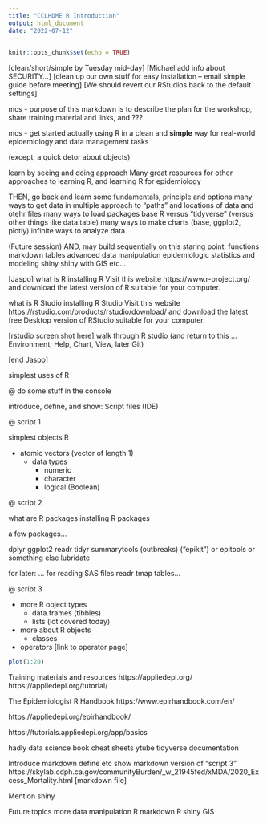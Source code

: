 ```yaml
---
title: "CCLHDME R Introduction"
output: html_document
date: "2022-07-12"
---
```


```r
knitr::opts_chunk$set(echo = TRUE)
```


[clean/short/simple by Tuesday mid-day]
[Michael add info about SECURITY...]
[clean up our own stuff for easy installation -- email simple guide before meeting]
[We should revert our RStudios back to the default settings]

mcs - purpose of this markdown is to describe the plan for the workshop, share training material and links, and ???



mcs - get started actually using R in a clean and **simple** way for real-world epidemiology and data management tasks



(except, a quick detor about objects)

learn by seeing and doing approach
Many great resources for other approaches to learning R, and learning R for epidemiology






THEN, go back and learn some fundamentals, principle and options
many ways to get data in
multiple approach to "paths" and locations of data and otehr files
many ways to load packages
base R versus "tidyverse" (versus other things like data.table)
many ways to make charts (base, ggplot2, plotly)
infinite ways to analyze data


(Future session) AND, may build sequentially on this staring point:
functions
markdown
tables
advanced data manipulation
epidemiologic statistics and modeling
shiny
shiny with GIS
etc...


[Jaspo]
what is R
installing R
Visit this website https://www.r-project.org/ and download the latest version of R suitable for your computer.


what is R Studio
installing R Studio
Visit this website https://rstudio.com/products/rstudio/download/ and download the latest free Desktop version of RStudio suitable for your computer.

[rstudio screen shot here]
walk through R studio (and return to this ...  Environment; Help, Chart, View, later Git)



[end Jaspo]



simplest uses of R

@ do some stuff in the console


introduce, define, and show: Script files (IDE)




@ script 1

simplest objects R

* atomic vectors (vector of length 1)
  * data types
    * numeric
    * character
    * logical (Boolean)

@ script 2


what are R packages
installing R packages

a few packages...

dplyr
ggplot2
readr
tidyr
summarytools
(outbreaks)
("epikit") or epitools or something else
lubridate


for later:
... for reading SAS files
readr
tmap
tables...


@ script 3














* more R object types
  *  data.frames (tibbles)
  *  lists (lot covered today)

* more about R objects
  * classes
  
* operators
  [link to operator page]



```r
plot(1:20)
```












Training materials and resources
https://appliedepi.org/
https://appliedepi.org/tutorial/

The Epidemiologist R Handbook
https://www.epirhandbook.com/en/


https://appliedepi.org/epirhandbook/

https://tutorials.appliedepi.org/app/basics

hadly data science book
cheat sheets
ytube
tidyverse documentation





Introduce markdown 
define etc
show markdown version of "script 3"
https://skylab.cdph.ca.gov/communityBurden/_w_21945fed/xMDA/2020_Excess_Mortality.html
[markdown file]




Mention shiny 





Future topics
more data manipulation
R markdown
R shiny
GIS 





